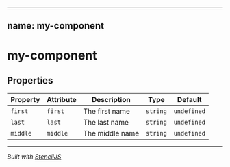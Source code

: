 
---
name: my-component
---

# my-component



<!-- Auto Generated Below -->


<Playground>
</Playground>



## Properties

| Property | Attribute | Description     | Type     | Default     |
| -------- | --------- | --------------- | -------- | ----------- |
| `first`  | `first`   | The first name  | `string` | `undefined` |
| `last`   | `last`    | The last name   | `string` | `undefined` |
| `middle` | `middle`  | The middle name | `string` | `undefined` |


----------------------------------------------

*Built with [StencilJS](https://stenciljs.com/)*
